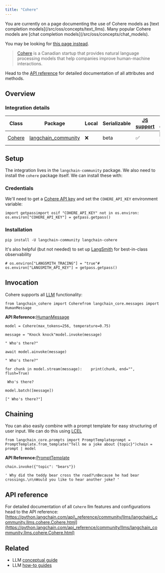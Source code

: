 ```yaml
---
title: "Cohere"
---
```


<Warning>
  You are currently on a page documenting the use of Cohere models as [text completion models](/src/oss/concepts/text_llms). Many popular Cohere models are [chat completion models](/src/oss/concepts/chat_models).

  You may be looking for [this page instead](/src/oss/integrations/chat/cohere).
</Warning>

> [Cohere](https://cohere.ai/about) is a Canadian startup that provides natural language processing models that help companies improve human-machine interactions.

Head to the [API reference](https://python.langchain.com/api_reference/community/llms/langchain_community.llms.cohere.Cohere.html) for detailed documentation of all attributes and methods.

## Overview

### Integration details

| Class                                                                                                           | Package                                                                                 | Local | Serializable | [JS support](https://js.langchain.com/oss/integrations/llms/cohere/) | Package downloads                                                                      | Package latest                                                                      |
| --------------------------------------------------------------------------------------------------------------- | --------------------------------------------------------------------------------------- | ----- | ------------ | --------------------------------------------------------------------- | -------------------------------------------------------------------------------------- | ----------------------------------------------------------------------------------- |
| [Cohere](https://python.langchain.com/api_reference/community/llms/langchain_community.llms.cohere.Cohere.html) | [langchain\_community](https://python.langchain.com/api_reference/community/index.html) | ❌     | beta         | ✅                                                                     | ![PyPI - Downloads](/images/oss/integrations/llms/cohere/pypi/dm/langchain_community) | ![PyPI - Version](/images/oss/integrations/llms/cohere/pypi/v/langchain_community) |

## Setup

The integration lives in the `langchain-community` package. We also need to install the `cohere` package itself. We can install these with:

### Credentials

We'll need to get a [Cohere API key](https://cohere.com/) and set the `COHERE_API_KEY` environment variable:

```
import getpassimport osif "COHERE_API_KEY" not in os.environ:    os.environ["COHERE_API_KEY"] = getpass.getpass()
```

### Installation

```
pip install -U langchain-community langchain-cohere
```

It's also helpful (but not needed) to set up [LangSmith](https://smith.langchain.com/) for best-in-class observability

```
# os.environ["LANGSMITH_TRACING"] = "true"# os.environ["LANGSMITH_API_KEY"] = getpass.getpass()
```

## Invocation

Cohere supports all [LLM](/src/oss/how_to/#llms) functionality:

```
from langchain_cohere import Coherefrom langchain_core.messages import HumanMessage
```

**API Reference:**[HumanMessage](https://python.langchain.com/api_reference/core/messages/langchain_core.messages.human.HumanMessage.html)

```
model = Cohere(max_tokens=256, temperature=0.75)
```

```
message = "Knock knock"model.invoke(message)
```

```
" Who's there?"
```

```
await model.ainvoke(message)
```

```
" Who's there?"
```

```
for chunk in model.stream(message):    print(chunk, end="", flush=True)
```

```
 Who's there?
```

```
model.batch([message])
```

```
[" Who's there?"]
```

## Chaining

You can also easily combine with a prompt template for easy structuring of user input. We can do this using [LCEL](/src/oss/concepts/lcel)

```
from langchain_core.prompts import PromptTemplateprompt = PromptTemplate.from_template("Tell me a joke about {topic}")chain = prompt | model
```

**API Reference:**[PromptTemplate](https://python.langchain.com/api_reference/core/prompts/langchain_core.prompts.prompt.PromptTemplate.html)

```
chain.invoke({"topic": "bears"})
```

```
' Why did the teddy bear cross the road?\nBecause he had bear crossings.\n\nWould you like to hear another joke? '
```

## API reference

For detailed documentation of all `Cohere` llm features and configurations head to the API reference: [https://python.langchain.com/api\_reference/community/llms/langchain\_community.llms.cohere.Cohere.html](https://python.langchain.com/api_reference/community/llms/langchain_community.llms.cohere.Cohere.html)

## Related

* LLM [conceptual guide](/src/oss/concepts/text_llms)
* LLM [how-to guides](/src/oss/how_to/#llms)
